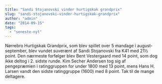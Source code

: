 ```yaml
---
title: "Sandi Stojanovski vinder hurtigskak grandprix"
slug: "sandi-stojanovski-vinder-hurtigskak-grandprix"
author: "admin"
date: "2014-09-15"
tags: 
  - "seneste-nyt"
---
```


Nørrebro Hurtigskak Grandprix, som blev spillet over 5 mandage i august-september, blev vundet suverænt af Sandi Stojanovski fra K41 med 21½ point. Den nærmeste forfølger blev Bent Vestergaard med 14 point, som dog ikke deltog i 2. sidste runde. Kim Secher Andersen tog sig af pengepræmien i ratinggruppen for under 1800 med 13 point, mens Hans H. Larsen vandt den sidste ratinggruppe (1600) med 8 point. Tak til de mange deltagere.
